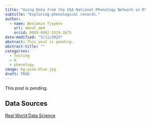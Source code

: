 ```yaml
---
title: "Using Data from the USA National Phenology Network in R"
subtitle: "Exploring phenological records."
author:
  - name: Benjamin Tjepkes  
    url: about.qmd
    orcid: 0009-0002-5524-2675
date-modified: "5/11/2023"
abstract: This post is pending.
abstract-title: ""
categories:
  - Testing
  - R
  - phenology
image: bg-pine-blue.jpg
draft: TRUE
---
```


This post is pending.

## Data Sources

[Real World Data Science](https://realworlddatascience.net/ideas/tutorials/posts/2023/04/13/flowers.html)
